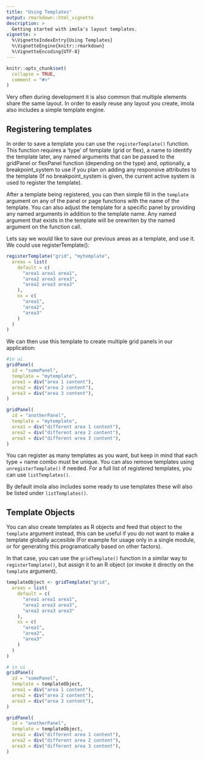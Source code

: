 ```yaml
---
title: "Using Templates"
output: rmarkdown::html_vignette
description: >
  Getting started with imola's layout templates.
vignette: >
  %\VignetteIndexEntry{Using Templates}
  %\VignetteEngine{knitr::rmarkdown}
  %\VignetteEncoding{UTF-8}
---
```


```r
knitr::opts_chunk$set(
  collapse = TRUE,
  comment = "#>"
)
```

Very often during development it is also common that multiple elements share the same layout. In order to easily reuse any layout you create, imola also includes a simple template engine.

## Registering templates

In order to save a template you can use the `registerTemplate()` function. This function requires a 'type' of template (grid or flex), a name to identify the template later, any named arguments that can be passed to the gridPanel or flexPanel function (depending on the type) and, optionally, a breakpoint_system to use if you plan on adding any responsive attributes to the template (If no breakpoint_system is given, the current active system is used to register the template).

After a template being registered, you can then simple fill in the `template` argument on any of the panel or page functions with the name of the template. You can also adjust the template for a specific panel by providing any named arguments in addition to the template name. Any named argument that exists in the template will be orewriten by the named argument on the function call.

Lets say we would like to save our previous areas as a template, and use it. We could use registerTemplate():

``` r
registerTemplate("grid", "mytemplate",
  areas = list(
    default = c(
      "area1 area1 area1",
      "area2 area3 area3",
      "area2 area3 area3"
    ),
    xs = c(
      "area1",
      "area2",
      "area3"
    )
  )
)
```

We can then use this template to create multiple grid panels in our application:

``` r
#in ui
gridPanel(
  id = "somePanel",
  template = "mytemplate",
  area1 = div("area 1 content"),
  area2 = div("area 2 content"),
  area3 = div("area 3 content"),
)

gridPanel(
  id = "anotherPanel",
  template = "mytemplate",
  area1 = div("different area 1 content"),
  area2 = div("different area 2 content"),
  area3 = div("different area 3 content"),
)
```

You can register as many templates as you want, but keep in mind that each type + name combo must be unique. You can also remove templates using `unregisterTemplate()` if needed. For a full list of registered templates, you can use `listTemplates()`.

By default imola also includes some ready to use templates these will also be listed under `listTemplates()`.

## Template Objects

You can also create templates as R objects and feed that object to the `template` argument instead, this can be useful if you do not want to make a template globally accesible (For example for usage only in a single module, or for generating this programatically based on other factors).

In that case, you can use the `gridTemplate()` function in a similar way to `registerTemplate()`, but assign it to an R object (or invoke it directly on the `template` argument).
``` r
templateObject <- gridTemplate("grid",
  areas = list(
    default = c(
      "area1 area1 area1",
      "area2 area3 area3",
      "area2 area3 area3"
    ),
    xs = c(
      "area1",
      "area2",
      "area3"
    )
  )
)
```


``` r
# in ui
gridPanel(
  id = "somePanel",
  template = templateObject,
  area1 = div("area 1 content"),
  area2 = div("area 2 content"),
  area3 = div("area 3 content"),
)

gridPanel(
  id = "anotherPanel",
  template = templateObject,
  area1 = div("different area 1 content"),
  area2 = div("different area 2 content"),
  area3 = div("different area 3 content"),
)
```
